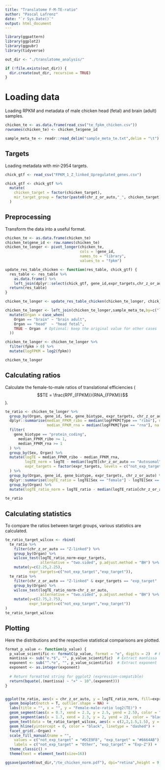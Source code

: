 ```yaml
---
title: "Translatome F-M-TE-ratio"
author: "Pascal Lafrenz"
date: "`r Sys.Date()`"
output: html_document
---
```


```r
library(ggpattern)
library(ggplot2)
library(ggpubr)
library(tidyverse)

out_dir <- "./translatome_analysis/"

if (!file.exists(out_dir)) {
  dir.create(out_dir, recursive = TRUE)
} 
```


# Loading data

Loading RPKM and metadata of male chicken head (fetal) and brain (adult) samples.

```r

chicken_te <- as.data.frame(read_csv("te_fpkm_chicken.csv"))
rownames(chicken_te) <- chicken_te$gene_id

sample_meta_te <- readr::read_delim("sample_meta_te.txt",delim = "\t")

```


## Targets

Loading metadata with mir-2954 targets.

```r
chick_gtf <- read_csv("FPKM_1_Z_linked_Upregulated_genes.csv")

chick_gtf <- chick_gtf %>%
  mutate(
    chicken_target = factor(chicken_target),
    mir_target_group = factor(paste0(chr_z_or_auto,"_", chicken_target))
  )
```


## Preprocessing

Transform the data into a useful format.

```r
chicken_te <- as.data.frame(chicken_te)
chicken_te$gene_id <- row.names(chicken_te)
chicken_te_longer <- pivot_longer(chicken_te,
                                  cols = !gene_id, 
                                  names_to = "library", 
                                  values_to = "fpkm")

update_res_table_chicken <- function(res_table, chick_gtf) {
  res_table <- res_table %>%
    as.data.frame() %>% 
    left_join(dplyr::select(chick_gtf, gene_id,expr_targets,chr_z_or_auto, mir_target_group, gene_biotype), by = "gene_id")
  return(res_table)
}

chicken_te_longer <- update_res_table_chicken(chicken_te_longer, chick_gtf)

chicken_te_longer <- left_join(chicken_te_longer,sample_meta_te,by=c("library"="Sample")) %>%
  mutate(Organ = case_when(
    Organ == "brain" ~ "brain adult",
    Organ == "head"  ~ "head fetal",
    TRUE ~ Organ  # Optional: keep the original value for other cases
  ))

chicken_te_longer <- chicken_te_longer %>%
  filter(fpkm > 0) %>%
  mutate(logFPKM = log2(fpkm))

chicken_te_longer
```

## Calculating ratios

Calculate the female-to-male ratios of translational efficiencies ($$TE = \frac{RPF_{FPKM}}{RNA_{FPKM}}$$).

```r

te_ratio <- chicken_te_longer %>% 
  group_by(Organ, gene_id, Sex, gene_biotype, expr_targets, chr_z_or_auto) %>%
  dplyr::summarise(median_FPKM_ribo = median(logFPKM[Type == "ribo"], na.rm = T),
                   median_FPKM_rna = median(logFPKM[Type == "rna"], na.rm = T)) %>%
  filter(
    gene_biotype == "protein_coding",
      median_FPKM_ribo >= 1,
      median_FPKM_rna >= 1
  ) %>%
  group_by(Sex, Organ) %>%
  mutate(logTE = median_FPKM_ribo - median_FPKM_rna,
         logTE_norm = logTE - median(logTE[chr_z_or_auto == "Autosomal"], na.rm = T),
         expr_targets = factor(expr_targets, levels = c("not_exp_target", "exp_target"))
  ) %>%
  group_by(Organ, gene_id, gene_biotype, expr_targets, chr_z_or_auto) %>%
  dplyr::summarise(logTE_ratio = logTE[Sex == "female"] - logTE[Sex == "male"]) %>%
  group_by(Organ) %>%
  mutate(logTE_ratio_norm = logTE_ratio - median(logTE_ratio[chr_z_or_auto == "Autosomal"], na.rm = T))
  
te_ratio

```

## Calculating statistics

To compare the ratios between target groups, various statistics are calculated.

```r

te_ratio_target_wilcox <- rbind(
  te_ratio %>%
    filter(chr_z_or_auto == "Z-linked") %>%
    group_by(Organ) %>%
    wilcox_test(logTE_ratio_norm~expr_targets,
                alternative = "two.sided", p.adjust.method = "BH") %>%
    mutate(y=c(2.25,2.25),
           expr_targets=c("not_exp_target","exp_target")),
  te_ratio %>%
    filter(chr_z_or_auto == "Z-linked" & expr_targets == "exp_target" | chr_z_or_auto == "Autosomal") %>%
    group_by(Organ) %>%
    wilcox_test(logTE_ratio_norm~chr_z_or_auto,
                alternative = "two.sided", p.adjust.method = "BH") %>%
    mutate(y=c(2.75,2.75),
           expr_targets=c("not_exp_target","exp_target"))
)
te_ratio_target_wilcox
```

## Plotting

Here the distributions and the respective statistical comparisons are plotted.

```r

format_p_value <- function(p_value) {
  p_value_scientific <- formatC(p_value, format = "e", digits = 2)  # Keep 2 decimal places
  mantissa <- sub("e.*$", "", p_value_scientific)  # Extract mantissa
  exponent <- sub("^.*e", "", p_value_scientific)  # Extract exponent
  exponent <- as.integer(exponent)
  
  # Return formatted string for ggplot2 (expression-compatible)
  return(bquote(.(mantissa) ~ "×" ~ 10^.(exponent)))
}


ggplot(te_ratio, aes(x = chr_z_or_auto, y = logTE_ratio_norm, fill=expr_targets)) +
  geom_boxplot(notch = T, outlier.shape = NA) +
  labs(title = "", x = "", y = "Female-male-ratio log2(TE)") +
  geom_segment(aes(x = 0.7, xend = 2.3, y = 2.5, yend = 2.5), color = "black", size = 0.5) +
  geom_segment(aes(x = 1.7, xend = 2.3, y = 2, yend = 2), color = "black", size = 0.5) +
  geom_text(data = te_ratio_target_wilcox, aes(x = c(2,2,1.5,1.5), y = y, label = sapply(p,format_p_value)), parse = T, size = 5,inherit.aes = F) +
  geom_hline(yintercept = 0, color = "black", linetype = "dashed") +
  facet_grid(.~Organ) +
  scale_fill_manual(name = "",
    values = c("not_exp_target" = "#DCE9F8", "exp_target" = "#6664AB"),
    labels = c("not_exp_target" = "Other", "exp_target" = "Exp-Z")) +
  theme_classic() +
  theme(text = element_text(size=16))

ggsave(paste0(out_dir,"/te_chicken_norm.pdf"), dpi="retina",height = 9, width = 12)

```



